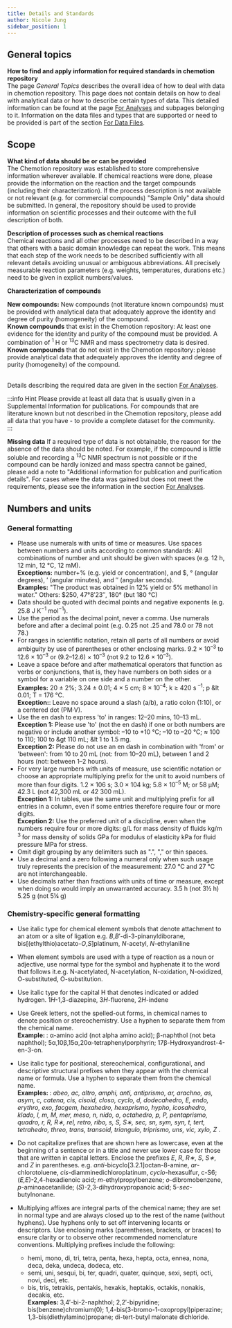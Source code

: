 ```yaml
---
title: Details and Standards
author: Nicole Jung
sidebar_position: 1
---
```


## General topics

**How to find and apply information for required standards in chemotion repository**<br />
The page <i> General Topics</i> describes the overall idea of how to deal with data in chemotion repository. This page does not contain details on how to deal with analytical data or how to describe certain types of data. This detailed information can be found at the page [For Analyses](details_standards/analysis_test) and subpages belonging to it. Information on the data files and types that are supported or need to be provided is part of the section [For Data Files](details_standards/files).

## Scope

**What kind of data should be or can be provided**<br />
The Chemotion repository was established to store comprehensive information wherever available. If chemical reactions were done, please provide the information on the reaction and the target compounds (including their characterization). If the process description is not available or not relevant (e.g. for commercial compounds) "Sample Only" data should be submitted. In general, the repository should be used to provide information on scientific processes and their outcome with the full description of both.

**Description of processes such as chemical reactions**<br />
Chemical reactions and all other processes need to be described in a way that others with a basic domain knowledge can repeat the work. This means that each step of the work needs to be described sufficiently with all relevant details avoiding unusual or ambiguous abbreviations. All precisely measurable reaction parameters (e.g. weights, temperatures, durations etc.) need to be given in explicit numbers/values.

**Characterization of compounds**<br />

<b>New compounds:</b> New compounds (not literature known compounds) must be provided
with analytical data that adequately approve the identity and degree of purity (homogeneity)
of the compound. <br />
<b>Known compounds</b> that exist in the Chemotion repository: At least one evidence
for the identity and purity of the compound must be provided. A combination of <sup>
  1
</sup>
H or <sup>13</sup>C NMR and mass spectrometry data is desired.
<br />
<b>Known compounds</b> that do not exist in the Chemotion repository: please provide
analytical data that adequately approves the identity and degree of purity (homogeneity)
of the compound. <br />
<br />

Details describing the required data are given in the section [For Analyses](details_standards/analysis_test).

:::info Hint
Please provide at least all data that is usually given in a Supplemental Information for publications. For compounds that are literature known but not described in the Chemotion repository, please add all data that you have - to provide a complete dataset for the community.  
:::

**Missing data**
If a required type of data is not obtainable, the reason for the absence of the data should be noted. For example, if the compound is little soluble and recording a <sup>13</sup>C NMR spectrum is not possible or if the compound can be hardly ionized and mass spectra cannot be gained, please add a note to "Additional information for publication and purification details". For cases where the data was gained but does not meet the requirements, please see the information in the section [For Analyses](details_standards/analysis_test). <br />

## Numbers and units

### General formatting

- Please use numerals with units of time or measures. Use spaces between numbers and units according to common standards: All combinations of number and unit should be given with spaces (e.g. 12 h, 12 min, 12 °C, 12 mM). <br />
  <b>Exceptions:</b> number+% (e.g. yield or concentration), and $, ° (angular degrees),
  ′ (angular minutes), and ″ (angular seconds). <br />
  <b>Examples:</b> "The product was obtained in 12% yield or 5% methanol in water."
  Others: $250, 47°8′23″, 180° (but 180 °C) <br />
- Data should be quoted with decimal points and negative exponents (e.g. 25.8 J K<sup>−1</sup> mol<sup>−1</sup>).
- Use the period as the decimal point, never a comma. Use numerals before and after a decimal point (e.g. 0.25 not .25 and 78.0 or 78 not 78.)
- For ranges in scientific notation, retain all parts of all numbers or avoid ambiguity by use of parentheses or other enclosing marks. 9.2 × 10<sup>–3</sup> to 12.6 × 10<sup>–3</sup> or (9.2–12.6) × 10<sup>–3</sup> (not 9.2 to 12.6 × 10<sup>–3</sup>).
- Leave a space before and after mathematical operators that function as verbs or conjunctions, that is, they have numbers on both sides or a symbol for a variable on one side and a number on the other.<br />
  <b>Examples:</b> 20 ± 2%; 3.24 ± 0.01; 4 × 5 cm; 8 × 10<sup>–4</sup>; k ≥ 420 s
  <sup>–1</sup>; p &lt 0.01; T = 176 °C. <br />
  <b>Exception:</b>: Leave no space around a slash (a/b), a ratio colon (1:10),
  or a centered dot (PM·V).
- Use the en dash to express 'to' in ranges: 12–20 mins, 10–13 mL.<br />
  <b>Exception 1:</b> Please use 'to' (not the en dash) if one or both numbers are
  negative or include another symbol: –10 to +10 °C; –10 to –20 °C; ≈ 100 to 110;
  100 to &gt 110 mL; &lt 1 to 1.5 mg. <br />
  <b>Exception 2:</b> Please do not use an en dash in combination with 'from' or
  'between': from 10 to 20 mL (not: from 10–20 mL), between 1 and 2 hours (not: between
  1–2 hours). <br />
- For very large numbers with units of measure, use scientific notation or choose an appropriate multiplying prefix for the unit to avoid numbers of more than four digits. 1.2 × 106 s; 3.0 × 104 kg; 5.8 × 10<sup>–5</sup> M; or 58 µM; 42.3 L (not 42,300 mL or 42 300 mL).<br />
  <b>Exception 1:</b> In tables, use the same unit and multiplying prefix for all
  entries in a column, even if some entries therefore require four or more digits. <br />
  <b>Exception 2:</b> Use the preferred unit of a discipline, even when the numbers
  require four or more digits: g/L for mass density of fluids kg/m<sup>
    3
  </sup> for mass density of solids GPa for modulus of elasticity kPa for fluid
  pressure MPa for stress. <br />
- Omit digit grouping by any delimiters such as ".", "," or thin spaces.
- Use a decimal and a zero following a numeral only when such usage truly represents the precision of the measurement: 27.0 °C and 27 °C are not interchangeable.
- Use decimals rather than fractions with units of time or measure, except when doing so would imply an unwarranted accuracy. 3.5 h (not 3½ h) 5.25 g (not 5¼ g)

### Chemistry-specific general formatting

- Use italic type for chemical element symbols that denote attachment to an atom or a site of ligation e.g. <i>B</i>,<i>B</i>′-di-3-pinanyldiborane, bis[(ethylthio)acetato-<i>O</i>,<i>S</i>]platinum, <i>N</i>-acetyl, <i>N</i>-ethylaniline
- When element symbols are used with a type of reaction as a noun or adjective, use normal type for the symbol and hyphenate it to the word that follows it.e.g. N-acetylated, N-acetylation, N-oxidation, N-oxidized, O-substituted, O-substitution.
- Use italic type for the capital H that denotes indicated or added hydrogen. 1<i>H</i>-1,3-diazepine, 3<i>H</i>-fluorene, 2<i>H</i>-indene
- Use Greek letters, not the spelled-out forms, in chemical names to denote position or stereochemistry. Use a hyphen to separate them from the chemical name. <br />
  <b> Example: </b>: α-amino acid (not alpha amino acid); β-naphthol (not beta
  naphthol); 5α,10β,15α,20α-tetraphenylporphyrin; 17β-Hydroxyandrost-4-en-3-on.
- Use italic type for positional, stereochemical, configurational, and descriptive structural prefixes when they appear with the chemical name or formula. Use a hyphen to separate them from the chemical name. <br />
  <b> Examples: </b>: <i>
    abeo, ac, altro, amphi, anti, antiprismo, ar, arachno, as, asym, c, catena,
    cis, cisoid, closo, cyclo, d, dodecahedro, E, endo, erythro, exo, facgem,
    hexahedro, hexaprismo, hypho, icosahedro, klado, l, m, M, mer, meso, n,
    nido, o, octahedro, p, P, pentaprismo, quadro, r, R, R∗, rel, retro, ribo,
    s, S, S∗, sec, sn, sym, syn, t, tert, tetrahedro, threo, trans, transoid,
    triangulo, triprismo, uns, vic, xylo, Z
  </i>.
- Do not capitalize prefixes that are shown here as lowercase, even at the beginning of a sentence or in a title and never use lower case for those that are written in capital letters. Enclose the prefixes <i>E</i>, <i>R</i>, <i>R∗</i>, <i>S</i>, <i>S∗</i>, and <i>Z</i> in parentheses. e.g. <i>anti</i>-bicyclo[3.2.1]octan-8-amine, <i>ar</i>-chlorotoluene, <i>cis</i>-diamminedichloroplatinum, <i>cyclo</i>-hexasulfur, c-S6; (<i>E,E</i>)-2,4-hexadienoic acid; <i>m</i>-ethylpropylbenzene; <i>o</i>-dibromobenzene, <i>p</i>-aminoacetanilide; (<i>S</i>)-2,3-dihydroxypropanoic acid; 5-<i>sec</i>-butylnonane.
- Multiplying affixes are integral parts of the chemical name; they are set in normal type and are always closed up to the rest of the name (without hyphens). Use hyphens only to set off intervening locants or descriptors. Use enclosing marks (parentheses, brackets, or braces) to ensure clarity or to observe other recommended nomenclature conventions. Multiplying prefixes include the following: <br />

  - hemi, mono, di, tri, tetra, penta, hexa, hepta, octa, ennea, nona, deca, deka, undeca, dodeca, etc. <br />
  - semi, uni, sesqui, bi, ter, quadri, quater, quinque, sexi, septi, octi, novi, deci, etc. <br />
  - bis, tris, tetrakis, pentakis, hexakis, heptakis, octakis, nonakis, decakis, etc. <br />
    <b>Examples: </b> 3,4′-bi-2-naphthol; 2,2′-bipyridine; bis(benzene)chromium(0);
    1,4-bis(3-bromo-1-oxopropyl)piperazine; 1,3-bis(diethylamino)propane; di-tert-butyl
    malonate dichloride.
